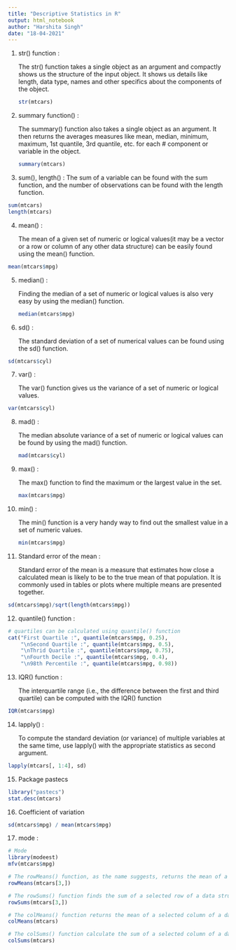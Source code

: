 ```yaml
---
title: "Descriptive Statistics in R"
output: html_notebook
author: "Harshita Singh"
date: "18-04-2021"
---
```


1. str() function :

    The str() function takes a single object as an argument and compactly shows us the structure of the input object. It shows us details like length, data type, names and other specifics about the components of the object.
```r
str(mtcars)
```

2. summary function() :

    The summary() function also takes a single object as an argument. 
    It then returns the averages measures like mean, median, minimum, maximum, 1st quantile, 3rd quantile, etc. for each # component or variable in the object.
```r
summary(mtcars)
```

3. sum(), length() :
    The sum of a variable can be found with the sum function, and the number of observations can be found with the length function.
```r
sum(mtcars)
length(mtcars)
```
4. mean() :

    The mean of a given set of numeric or logical values(it may be a vector or a row or column of any other data structure) can be easily found using the mean() function.

```r
mean(mtcars$mpg)
```
5. median() :

    Finding the median of a set of numeric or logical values is also very easy by using the median() function.
```r
median(mtcars$mpg)
```
6. sd() :

    The standard deviation of a set of numerical values can be found using the sd() function.

```r
sd(mtcars$cyl)
```
7. var() :

    The var() function gives us the variance of a set of numeric or logical values.

```r
var(mtcars$cyl)
```
8. mad() :

    The median absolute variance of a set of numeric or logical values can be found by using the mad() function.
```r
mad(mtcars$cyl)
```
9. max() :

    The max() function to find the maximum or the largest value in the set.
```r
max(mtcars$mpg)
```
10. min() :

    The min() function is a very handy way to find out the smallest value in a set of numeric values.
```r

min(mtcars$mpg)
```
11. Standard error of the mean :
     
     Standard error of the mean is a measure that estimates how close a calculated mean is likely to be to the true mean of that population. It is commonly used in tables or plots where multiple  means are presented together. 

```r

sd(mtcars$mpg)/sqrt(length(mtcars$mpg))
```
12. quantile() function :

```r
# quartiles can be calculated using quantile() function
cat("First Quartile :", quantile(mtcars$mpg, 0.25),
    "\nSecond Quartile :", quantile(mtcars$mpg, 0.5),
    "\nThrid Quartile :", quantile(mtcars$mpg, 0.75),
    "\nFourth Decile :", quantile(mtcars$mpg, 0.4),
    "\n98th Percentile :", quantile(mtcars$mpg, 0.98))
```

13. IQR() function :

    The interquartile range (i.e., the difference between the first and third quartile) can be computed with the IQR() function

```r
IQR(mtcars$mpg)
```
14. lapply() :

    To compute the standard deviation (or variance) of multiple variables at the same time, use lapply() with the appropriate statistics as second argument.

```r
lapply(mtcars[, 1:4], sd)
```

15. Package pastecs
```r
library("pastecs")
stat.desc(mtcars)
```


16. Coefficient of variation
```r
sd(mtcars$mpg) / mean(mtcars$mpg)
```
17. mode :

```r
# Mode
library(modeest)
mfv(mtcars$mpg)
```


```r
# The rowMeans() function, as the name suggests, returns the mean of a selected row of a data structure.
rowMeans(mtcars[3,])
```


```r
# The rowSums() function finds the sum of a selected row of a data structure.
rowSums(mtcars[3,])
```


```r
# The colMeans() function returns the mean of a selected column of a data structure.
colMeans(mtcars)
```


```r
# The colSums() function calculate the sum of a selected column of a data structure.
colSums(mtcars)
```










